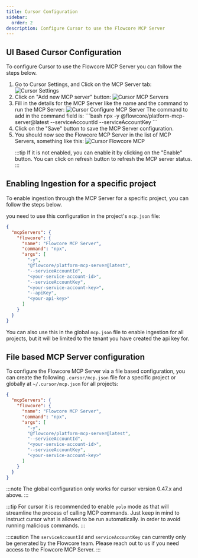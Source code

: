```yaml
---
title: Cursor Configuration
sidebar:
  order: 2
description: Configure Cursor to use the Flowcore MCP Server
---
```




## UI Based Cursor Configuration

To configure Cursor to use the Flowcore MCP Server you can follow the steps below.

<Steps>
<ol>
<li>
Go to Cursor Settings, and Click on the MCP Server tab:
  <Image src={CursorSettings} alt="Cursor Settings" />
</li>

<li>
Click on "Add new MCP server" button:
  <Image src={CursorMCPServers} alt="Cursor MCP Servers" />
</li>

<li>
Fill in the details for the MCP Server like the name and the command to run the MCP Server:
  <Image src={CursorConfigureMCPServer} alt="Cursor Configure MCP Server" />
  The command to add in the command field is:
  ```bash
  npx -y @flowcore/platform-mcp-server@latest --serviceAccountId <your-service-account-id> --serviceAccountKey <your-service-account-key>
  ```
</li>

<li>
Click on the "Save" button to save the MCP Server configuration.
</li>

<li>
You should now see the Flowcore MCP Server in the list of MCP Servers, something like this:
  <Image src={CursorFlowcoreMCP} alt="Cursor Flowcore MCP" />

  :::tip
  If it is not enabled, you can enable it by clicking on the "Enable" button. You can click on refresh button to refresh the MCP server status.
  :::
</li>

</ol>
</Steps>

## Enabling Ingestion for a specific project

To enable ingestion through the MCP Server for a specific project, you can follow the steps below.

you need to use this configuration in the project's `mcp.json` file:

```json
{
  "mcpServers": {
    "flowcore": {
      "name": "Flowcore MCP Server",
      "command": "npx",
      "args": [
        "-y",
        "@flowcore/platform-mcp-server@latest",
        "--serviceAccountId",
        "<your-service-account-id>",
        "--serviceAccountKey",
        "<your-service-account-key>",
        "--apiKey",
        "<your-api-key>"
      ]
    }
  }
}
```

You can also use this in the global `mcp.json` file to enable ingestion for all projects, but it will be limited to the tenant you have created the api key for.

## File based MCP Server configuration

To configure the Flowcore MCP Server via a file based configuration, you can create the following `.cursor/mcp.json` file for a specific project or globally at `~/.cursor/mcp.json` for all projects:

```json
{
  "mcpServers": {
    "flowcore": {
      "name": "Flowcore MCP Server",
      "command": "npx",
      "args": [
        "-y",
        "@flowcore/platform-mcp-server@latest",
        "--serviceAccountId",
        "<your-service-account-id>",
        "--serviceAccountKey",
        "<your-service-account-key>"
      ]
    }
  }
}
```

:::note
The global configuration only works for cursor version 0.47.x and above.
:::

:::tip
For cursor it is recommended to enable `yolo` mode as that will streamline the process of calling MCP commands. Just keep in mind to instruct cursor what is allowed to be run automatically. in order to avoid running malicious commands.
:::

:::caution
The `serviceAccountId` and `serviceAccountKey` can currently only be generated by the Flowcore team. Please reach out to us if you need access to the Flowcore MCP Server.
:::